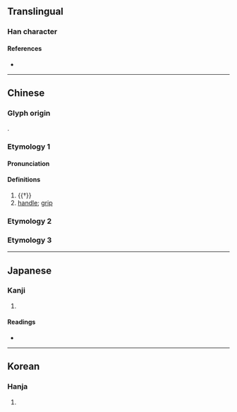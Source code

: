 {{also|台}}
{{character info}}
==Translingual==

===Han character===
{{Han char|rn=75|rad=木|as=05|sn=9|four=|canj=DIR|ids=⿰木台}}

====References====
* {{Han ref|kx=0517.050|dkj=14581|dj=0905.020|hdz=21191.060|uh=67B1|ud=26545}}

----

==Chinese==

===Glyph origin===
{{Han etym}}
{{Han compound|木|台|c1=s|t1=wood|c2=p|ls=psc}}.

===Etymology 1===
{{zh-forms|alt=鈶,𣙼,𨐠,耜}}

====Pronunciation====
{{zh-pron
|m=sì,yí
|c=ji4,ci4,ci5
|cat=n
}}

====Definitions====
{{zh-hanzi}}

# {{†}} {{zh-alt-form|耜|[[plowshare]]}}
# [[handle]]; [[grip]]

===Etymology 2===
{{zh-see|檯|sgsv}}

===Etymology 3===
{{zh-see|柌|v}}

----

==Japanese==

===Kanji===
{{ja-kanji|grade=|rs=木05}}

# {{rfdef|ja|sort=木05}}

====Readings====
* {{ja-readings|on=[[い]] (i), [[し]] (shi), [[じ]] (ji)|kun=[[すき]] (suki)}}

----

==Korean==

===Hanja===
{{ko-hanja|hangeul=대|eumhun=|rv=dae|mr=tae|y=tay}}

# {{rfdef|ko|sort=木05}}